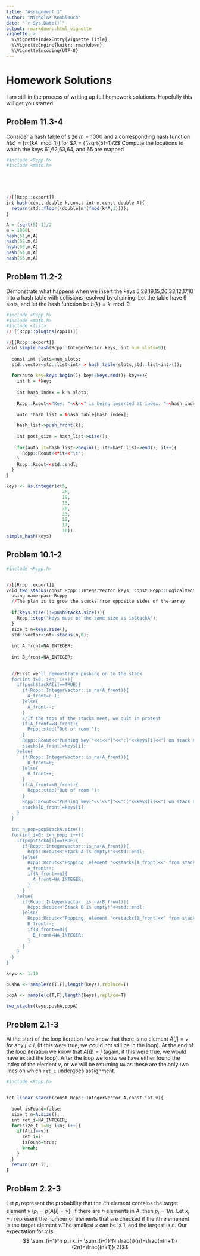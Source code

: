 ```yaml
---
title: "Assignment 1"
author: "Nicholas Knoblauch"
date: "`r Sys.Date()`"
output: rmarkdown::html_vignette
vignette: >
  %\VignetteIndexEntry{Vignette Title}
  %\VignetteEngine{knitr::rmarkdown}
  %\VignetteEncoding{UTF-8}
---
```


# Homework Solutions

I am still in the process of writing up full homework solutions.  Hopefully this will get you started.


## Problem 11.3-4

Consider a hash table of size $m=1000$ and a corresponding hash function $h(k) = \lfloor m (kA \mod 1) \rfloor$ for $A = ( \sqrt{5}-1)/2$ Compute the locations to which the keys 61,62,63,64, and 65 are mapped

```r
#include <Rcpp.h>
#include <math.h>





//[[Rcpp::export]]
int hash(const double k,const int m,const double A){
  return(std::floor((double)m*(fmod(k*A,1))));
}
```



```r
A = (sqrt(5)-1)/2
m = 1000L
hash(61,m,A)
hash(62,m,A)
hash(63,m,A)
hash(64,m,A)
hash(65,m,A)
```

## Problem 11.2-2

Demonstrate what happens when we insert the keys 5,28,19,15,20,33,12,17,10 into a hash table with collisions resolved by chaining.  Let the table have 9 slots, and let the hash function be $h(k)=k \mod 9$




```r
#include <Rcpp.h>
#include <math.h>
#include <list>
// [[Rcpp::plugins(cpp11)]] 

//[[Rcpp::export]]
void simple_hash(Rcpp::IntegerVector keys, int num_slots=9){
  
  const int slots=num_slots;
  std::vector<std::list<int> > hash_table(slots,std::list<int>());
  
  for(auto key=keys.begin(); key!=keys.end(); key++){
    int k = *key;
    
    int hash_index = k % slots;
    
    Rcpp::Rcout<<"Key: "<<k<<" is being inserted at index: "<<hash_index<<std::endl;
    
    auto *hash_list = &hash_table[hash_index];

    hash_list->push_front(k);
    
    int post_size = hash_list->size();
    
    for(auto it=hash_list->begin(); it!=hash_list->end(); it++){
      Rcpp::Rcout<<*it<<"\t";
    }
    Rcpp::Rcout<<std::endl;
  }
}

```



```r

keys <- as.integer(c(5,
                     28,
                     19,
                     15,
                     20,
                     33,
                     12,
                     17,
                     10))
simple_hash(keys)
```

## Problem 10.1-2


```r
#include <Rcpp.h>


//[[Rcpp::export]]
void two_stacks(const Rcpp::IntegerVector keys, const Rcpp::LogicalVector pushStackA, const Rcpp::LogicalVector popStackA){
  using namespace Rcpp;
  //The plan is to grow the stacks from opposite sides of the array
  
  if(keys.size()!=pushStackA.size()){
    Rcpp::stop("keys must be the same size as isStackA");
  }
  size_t n=keys.size();
  std::vector<int> stacks(n,0);
  
  int A_front=NA_INTEGER;
  
  int B_front=NA_INTEGER;
  
  
  //First we'll demonstrate pushing on to the stack
  for(int i=0; i<n; i++){
    if(pushStackA[i]==TRUE){
      if(Rcpp::IntegerVector::is_na(A_front)){
        A_front=n-1;
      }else{
        A_front--;
      }
      //If the tops of the stacks meet, we quit in protest
      if(A_front==B_front){
        Rcpp::stop("Out of room!");
      }
      Rcpp::Rcout<<"Pushing key["<<i<<"]"<<":("<<keys[i]<<") on stack A"<<std::endl;
      stacks[A_front]=keys[i];
    }else{
      if(Rcpp::IntegerVector::is_na(A_front)){
        B_front=0;
      }else{
        B_front++;
      }
      if(A_front==B_front){
        Rcpp::stop("Out of room!");
      }
      Rcpp::Rcout<<"Pushing key["<<i<<"]"<<":("<<keys[i]<<") on stack B"<<std::endl;
      stacks[B_front]=keys[i];
    }
  }
  
  int n_pop=popStackA.size();
  for(int i=0; i<n_pop; i++){
    if(popStackA[i]==TRUE){
      if(Rcpp::IntegerVector::is_na(A_front)){
        Rcpp::Rcout<<"Stack A is empty!"<<std::endl;
      }else{
        Rcpp::Rcout<<"Popping  element "<<stacks[A_front]<<" from stack A"<<std::endl;
        A_front++;
        if(A_front==n){
          A_front=NA_INTEGER;
        }
      }
    }else{
      if(Rcpp::IntegerVector::is_na(B_front)){
        Rcpp::Rcout<<"Stack B is empty!"<<std::endl;
      }else{
        Rcpp::Rcout<<"Popping  element "<<stacks[B_front]<<" from stack B"<<std::endl;
        B_front--;
        if(B_front==0){
          B_front=NA_INTEGER;
        }
      }
    }
  }
}

```


```r

keys <- 1:10

pushA <- sample(c(T,F),length(keys),replace=T)

popA <- sample(c(T,F),length(keys),replace=T)

two_stacks(keys,pushA,popA)


```


## Problem 2.1-3
At the start of the loop iteration $i$ we know that there is no element $A[j]=v$ for any $j<i$, (If this were true, we could not still be in the loop).  At the end of the loop iteration we know that $A[i]!=j$ (again, if this were true, we would have exited the loop).  After the loop we know we have either found the index of the element $v$, or we will be returning `NA` as these are the only two lines on which `ret_i` undergoes assignment. 


```r

#include <Rcpp.h>


int linear_search(const Rcpp::IntegerVector A,const int v){
  
  bool isFound=false;
  size_t n=A.size();
  int ret_i=NA_INTEGER;
  for(size_t i=0; i<n; i++){
    if(A[i]==v){
      ret_i=i;
      isFound=true;
      break;
    }
  }
  return(ret_i);
}
```

## Problem 2.2-3

Let $p_i$ represent the probability that the $i$th element contains the target element $v$ ($p_i=p(A[i]=v)$.  If there are $n$ elements in $A$, then $p_i=1/n$.  Let $x_i=i$ represent the number of elements that are checked if the $i$th elemenent is the target element $v$.The smallest $x$ can be is 1, and the largest is $n$. Our expectation for $x$ is $$ \sum_{i=1}^n p_i x_i= \sum_{i=1}^N \frac{i}{n}=\frac{n(n+1)}{2n}=\frac{(n+1)}{2}$$ 





